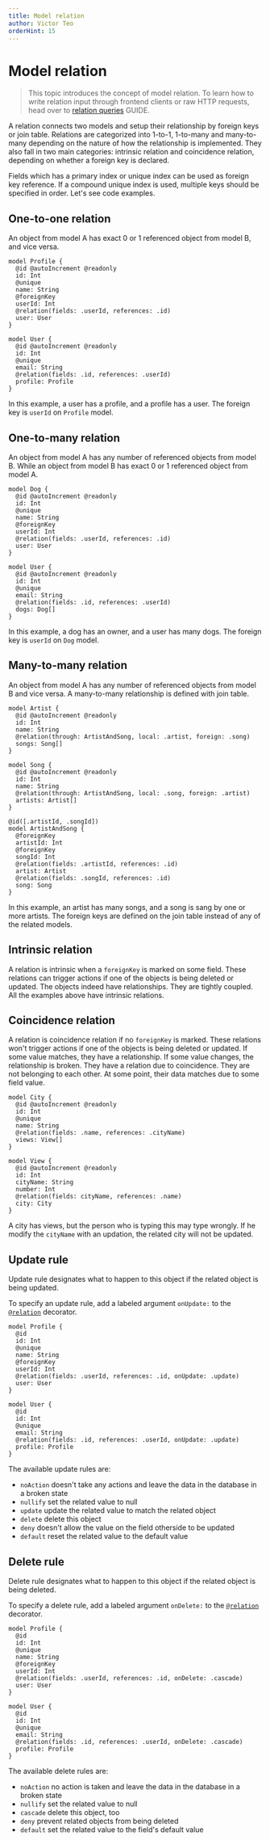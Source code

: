 ```yaml
---
title: Model relation
author: Victor Teo
orderHint: 15
---
```



# Model relation

> This topic introduces the concept of model relation. To learn how to write 
> relation input through frontend clients or raw HTTP requests, head over to 
> [relation queries](/guides/query-client-guides/relation-queries)
> <span className="concept">GUIDE</span>.

A relation connects two models and setup their relationship by foreign keys or 
join table. Relations are categorized into 1-to-1, 1-to-many and many-to-many 
depending on the nature of how the relationship is implemented. They also fall 
in two main categories: intrinsic relation and coincidence relation, depending 
on whether a foreign key is declared.

Fields which has a primary index or unique index can be used as foreign key
reference. If a compound unique index is used, multiple keys should be
specified in order. Let's see code examples.

## One-to-one relation

An object from model A has exact 0 or 1 referenced object from model B, and
vice versa.

```teo showLineNumbers
model Profile {
  @id @autoIncrement @readonly
  id: Int
  @unique
  name: String
  @foreignKey
  userId: Int
  @relation(fields: .userId, references: .id)
  user: User
}

model User {
  @id @autoIncrement @readonly
  id: Int
  @unique
  email: String
  @relation(fields: .id, references: .userId)
  profile: Profile
}
```

In this example, a user has a profile, and a profile has a user. The foreign
key is `userId` on `Profile` model.

## One-to-many relation

An object from model A has any number of referenced objects from model B. While
an object from model B has exact 0 or 1 referenced object from model A.

```teo showLineNumbers
model Dog {
  @id @autoIncrement @readonly
  id: Int
  @unique
  name: String
  @foreignKey
  userId: Int
  @relation(fields: .userId, references: .id)
  user: User
}

model User {
  @id @autoIncrement @readonly
  id: Int
  @unique
  email: String
  @relation(fields: .id, references: .userId)
  dogs: Dog[]
}
```

In this example, a dog has an owner, and a user has many dogs. The foreign
key is `userId` on `Dog` model.

## Many-to-many relation

An object from model A has any number of referenced objects from model B and
vice versa. A many-to-many relationship is defined with join table.

```teo showLineNumbers
model Artist {
  @id @autoIncrement @readonly
  id: Int
  name: String
  @relation(through: ArtistAndSong, local: .artist, foreign: .song)
  songs: Song[]
}

model Song {
  @id @autoIncrement @readonly
  id: Int
  name: String
  @relation(through: ArtistAndSong, local: .song, foreign: .artist)
  artists: Artist[]
}

@id([.artistId, .songId])
model ArtistAndSong {
  @foreignKey
  artistId: Int
  @foreignKey
  songId: Int
  @relation(fields: .artistId, references: .id)
  artist: Artist
  @relation(fields: .songId, references: .id)
  song: Song
}
```

In this example, an artist has many songs, and a song is sang by one or more
artists. The foreign keys are defined on the join table instead of any of the
related models.

## Intrinsic relation

A relation is intrinsic when a `foreignKey` is marked on some field. These
relations can trigger actions if one of the objects is being deleted or
updated. The objects indeed have relationships. They are tightly coupled. All
the examples above have intrinsic relations.

## Coincidence relation

A relation is coincidence relation if no `foreignKey` is marked. These
relations won't trigger actions if one of the objects is being deleted or
updated. If some value matches, they have a relationship. If some value
changes, the relationship is broken. They have a relation due to coincidence.
They are not belonging to each other. At some point, their data matches due to
some field value.

```teo showLineNumbers
model City {
  @id @autoIncrement @readonly
  id: Int
  @unique
  name: String
  @relation(fields: .name, references: .cityName)
  views: View[]
}

model View {
  @id @autoIncrement @readonly
  id: Int
  cityName: String
  number: Int
  @relation(fields: cityName, references: .name)
  city: City
}
```

A city has views, but the person who is typing this may type wrongly. If he
modify the `cityName` with an updation, the related city will not be updated.

## Update rule

Update rule designates what to happen to this object if the related object
is being updated.

To specify an update rule, add a labeled argument `onUpdate:` to the 
[`@relation`](/reference/api-reference/schema-reference#relation) decorator.

```teo
model Profile {
  @id
  id: Int
  @unique
  name: String
  @foreignKey
  userId: Int
  @relation(fields: .userId, references: .id, onUpdate: .update)
  user: User
}

model User {
  @id
  id: Int
  @unique
  email: String
  @relation(fields: .id, references: .userId, onUpdate: .update)
  profile: Profile
}
```

The available update rules are:

* `noAction` doesn't take any actions and leave the data in the database in a 
broken state
* `nullify` set the related value to null
* `update` update the related value to match the related object
* `delete` delete this object
* `deny` doesn't allow the value on the field otherside to be updated
* `default` reset the related value to the default value

## Delete rule

Delete rule designates what to happen to this object if the related object
is being deleted.

To specify a delete rule, add a labeled argument `onDelete:` to the 
[`@relation`](/reference/api-reference/schema-reference#relation) decorator.

```teo
model Profile {
  @id
  id: Int
  @unique
  name: String
  @foreignKey
  userId: Int
  @relation(fields: .userId, references: .id, onDelete: .cascade)
  user: User
}

model User {
  @id
  id: Int
  @unique
  email: String
  @relation(fields: .id, references: .userId, onDelete: .cascade)
  profile: Profile
}
```

The available delete rules are:

* `noAction` no action is taken and leave the data in the database in a broken
state
* `nullify` set the related value to null
* `cascade` delete this object, too
* `deny` prevent related objects from being deleted
* `default` set the related value to the field's default value

<PrevNext />
